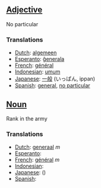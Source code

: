 ==[[Adjective]]==

No particular

===Translations===

*[[Dutch]]: [[algemeen]]
*[[Esperanto]]: [[ĝenerala]]
*[[French]]: [[général]]
*[[Indonesian]]: [[umum]]
*[[Japanese]]: [[一般]] (いっぱん, ippan)
*[[Spanish]]: [[general]], [[no particular]]

==[[Noun]]==

Rank in the army

===Translations===

*[[Dutch]]: [[generaal]] ''m''
*[[Esperanto]]: [[]]
*[[French]]: [[général]] ''m''
*[[Indonesian]]: [[]]
*[[Japanese]]: [[]] ()
*[[Spanish]]: [[]]